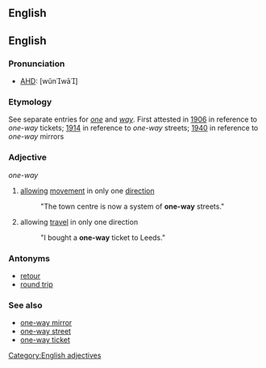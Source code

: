 ==English==
==English==

===Pronunciation===
*[[AHD]]: [wŭnwā]

===Etymology===
See separate entries for ''[[one]]'' and ''[[way]]''.
First attested in [[w:1906|1906]] in reference to ''one-way'' tickets; [[w:1914|1914]] in reference to ''one-way'' streets; [[w:1940|1940]] in reference to ''one-way'' mirrors

===Adjective===
''one-way''

# [[allow]]ing [[movement]] in only one [[direction]]
#: "The town centre is now a system of '''one-way''' streets."
# allowing [[travel]] in only one direction
#: "I bought a '''one-way''' ticket to Leeds."

===Antonyms===
* [[retour]]
* [[round trip]]

===See also===
*[[one-way mirror]]
*[[one-way street]]
*[[one-way ticket]]

[[Category:English adjectives]]